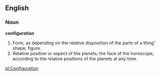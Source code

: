 ==English==

===Noun===

'''configuration'''

#Form, as depending on the relative disposition of the parts of a thing' shape; figure.
#Relative position or aspect of the planets; the face of the horoscope, according to the relative positions of the planets at any time.

[[pl:Configuration]]